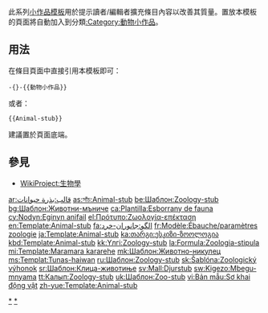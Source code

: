 <noinclude>{{template doc page viewed directly}}</noinclude>
<!-- 在本行下編輯模板說明 -->
此系列[[:Category:小作品模板|小作品模板]]用於提示讀者/編輯者擴充條目內容以改善其質量。置放本模板的頁面將自動加入到分類[[:Category:動物小作品]]。
== 用法 ==
在條目頁面中直接引用本模板即可：
<pre>-{}-{{動物小作品}}
</pre>
或者：
<pre>{{Animal-stub}}
</pre>
建議置於頁面底端。

== 參見 ==
* [[WikiProject:生物學]]
<includeonly>
<!-- 本行下加入模板的分類 -->
[[Category:動物小作品模板|*]]
[[Category:動物小作品|*]]
<!-- 本行下加入模板的跨語言鏈接 -->
[[ar:قالب:بذرة حيوانات]]
[[as:সাঁচ:Animal-stub]]
[[be:Шаблон:Zoology-stub]]
[[bg:Шаблон:Животни-мъниче]]
[[ca:Plantilla:Esborrany de fauna]]
[[cy:Nodyn:Eginyn anifail]]
[[el:Πρότυπο:Ζωολογία-επέκταση]]
[[en:Template:Animal-stub]]
[[fa:الگو:جانوران-خرد]]
[[fr:Modèle:Ébauche/paramètres zoologie]]
[[ja:Template:Animal-stub]]
[[ka:თარგი:ესკიზი-ზოოლოგია]]
[[kbd:Template:Animal-stub]]
[[kk:Үлгі:Zoology-stub]]
[[la:Formula:Zoologia-stipula]]
[[mi:Template:Maramara kararehe]]
[[mk:Шаблон:Животно-никулец]]
[[ms:Templat:Tunas-haiwan]]
[[ru:Шаблон:Zoology-stub]]
[[sk:Šablóna:Zoologický výhonok]]
[[sr:Шаблон:Клица-животиње]]
[[sv:Mall:Djurstub]]
[[sw:Kigezo:Mbegu-mnyama]]
[[tt:Калып:Zoology-stub]]
[[uk:Шаблон:Zoo-stub]]
[[vi:Bản mẫu:Sơ khai động vật]]
[[zh-yue:Template:Animal-stub]]
</includeonly>